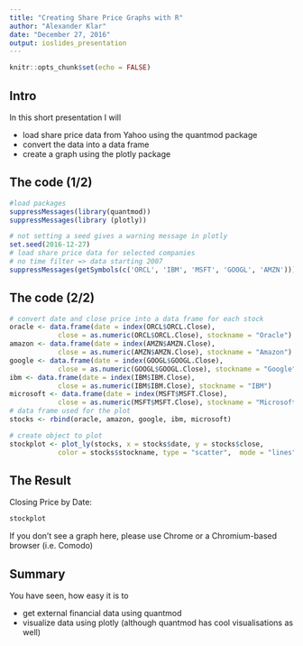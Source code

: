 ```yaml
---
title: "Creating Share Price Graphs with R"
author: "Alexander Klar"
date: "December 27, 2016"
output: ioslides_presentation
---
```


```r
knitr::opts_chunk$set(echo = FALSE)
```



## Intro

In this short presentation I will

- load share price data from Yahoo using the quantmod package
- convert the data into a data frame
- create a graph using the plotly package

## The code (1/2)

```r
#load packages
suppressMessages(library(quantmod))
suppressMessages(library (plotly))

# not setting a seed gives a warning message in plotly
set.seed(2016-12-27)
# load share price data for selected companies
# no time filter => data starting 2007
suppressMessages(getSymbols(c('ORCL', 'IBM', 'MSFT', 'GOOGL', 'AMZN')))
```


## The code (2/2)
```r
# convert date and close price into a data frame for each stock 
oracle <- data.frame(date = index(ORCL$ORCL.Close), 
            close = as.numeric(ORCL$ORCL.Close), stockname = "Oracle")
amazon <- data.frame(date = index(AMZN$AMZN.Close), 
            close = as.numeric(AMZN$AMZN.Close), stockname = "Amazon")
google <- data.frame(date = index(GOOGL$GOOGL.Close), 
            close = as.numeric(GOOGL$GOOGL.Close), stockname = "Google")
ibm <- data.frame(date = index(IBM$IBM.Close), 
            close = as.numeric(IBM$IBM.Close), stockname = "IBM")
microsoft <- data.frame(date = index(MSFT$MSFT.Close), 
            close = as.numeric(MSFT$MSFT.Close), stockname = "Microsoft")
# data frame used for the plot
stocks <- rbind(oracle, amazon, google, ibm, microsoft)

# create object to plot 
stockplot <- plot_ly(stocks, x = stocks$date, y = stocks$close, 
            color = stocks$stockname, type = "scatter",  mode = "lines")
```

## The Result

Closing Price by Date:
```r
stockplot
```
If you don't see a graph here, please use Chrome or a Chromium-based browser (i.e. Comodo)

## Summary

You have seen, how easy it is to 

- get external financial data using quantmod
- visualize data using plotly (although quantmod has cool visualisations as well)